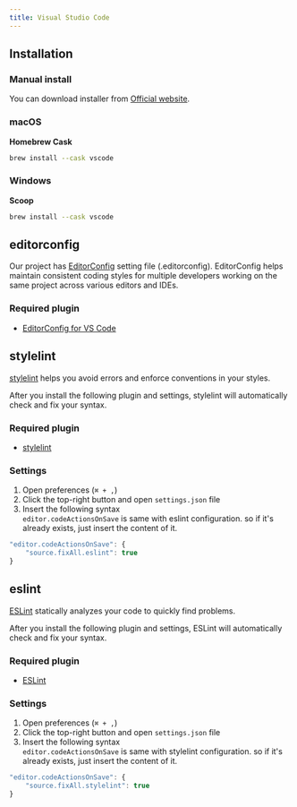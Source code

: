 ```yaml
---
title: Visual Studio Code
---
```


## Installation

### Manual install

You can download installer from [Official website](https://code.visualstudio.com/).

### macOS

**Homebrew Cask**

```bash
brew install --cask vscode
```

### Windows

**Scoop**

```bash
brew install --cask vscode
```

## editorconfig

Our project has [EditorConfig](https://editorconfig.org/) setting file (.editorconfig). EditorConfig helps maintain consistent coding styles for multiple developers working on the same project across various editors and IDEs.

### Required plugin

* [EditorConfig for VS Code](https://marketplace.visualstudio.com/items?itemName=EditorConfig.EditorConfig)


## stylelint

[stylelint](https://stylelint.io/) helps you avoid errors and enforce conventions in your styles.

After you install the following plugin and settings, stylelint will automatically check and fix your syntax.

### Required plugin

* [stylelint](https://marketplace.visualstudio.com/items?itemName=stylelint.vscode-stylelint)

### Settings

1. Open preferences (`⌘ + ,`)
2. Click the top-right button and open `settings.json` file
3. Insert the following syntax  
   `editor.codeActionsOnSave` is same with eslint configuration. so if it's already exists, just insert the content of it.

```js
"editor.codeActionsOnSave": {
    "source.fixAll.eslint": true
}
```

## eslint

[ESLint](https://eslint.org/) statically analyzes your code to quickly find problems.

After you install the following plugin and settings, ESLint will automatically check and fix your syntax.


### Required plugin

* [ESLint](https://marketplace.visualstudio.com/items?itemName=dbaeumer.vscode-eslint)

### Settings

1. Open preferences (`⌘ + ,`)
2. Click the top-right button and open `settings.json` file
3. Insert the following syntax  
   `editor.codeActionsOnSave` is same with stylelint configuration. so if it's already exists, just insert the content of it.

```js
"editor.codeActionsOnSave": {
    "source.fixAll.stylelint": true
}
```